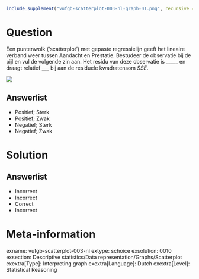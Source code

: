 ```r
include_supplement("vufgb-scatterplot-003-nl-graph-01.png", recursive = TRUE)
```
Question
========
  
Een puntenwolk (‘scatterplot’) met gepaste regressielijn geeft het lineaire verband weer tussen Aandacht en Prestatie. Bestudeer de observatie bij de pijl en vul de volgende zin aan. Het residu van deze observatie is _____ en draagt relatief ___ bij aan de residuele kwadratensom *SSE*. 


![](vufgb-scatterplot-003-nl-graph-01.png)

Answerlist
----------
* Positief; Sterk
* Positief; Zwak
* Negatief; Sterk
* Negatief; Zwak

Solution
========

Answerlist
----------
* Incorrect 
* Incorrect 
* Correct 
* Incorrect

Meta-information
================
exname: vufgb-scatterplot-003-nl
extype: schoice
exsolution: 0010
exsection: Descriptive statistics/Data representation/Graphs/Scatterplot
exextra[Type]: Interpreting graph
exextra[Language]: Dutch
exextra[Level]: Statistical Reasoning

